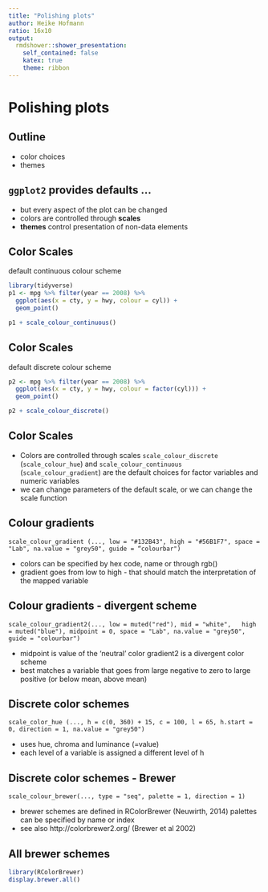 ```yaml
---
title: "Polishing plots"
author: Heike Hofmann
ratio: 16x10
output:
  rmdshower::shower_presentation:
    self_contained: false
    katex: true
    theme: ribbon
---
```


# Polishing plots

## Outline

- color choices
- themes

## `ggplot2` provides defaults ...

- but every aspect of the plot can be changed
- colors are controlled through **scales**
- **themes** control presentation of non-data elements

## Color Scales

default continuous colour scheme

```r
library(tidyverse)
p1 <- mpg %>% filter(year == 2008) %>%
  ggplot(aes(x = cty, y = hwy, colour = cyl)) +
  geom_point()
```


```r
p1 + scale_colour_continuous()
```

## Color Scales

default discrete colour scheme

```r
p2 <- mpg %>% filter(year == 2008) %>%
  ggplot(aes(x = cty, y = hwy, colour = factor(cyl))) +
  geom_point()
```


```r
p2 + scale_colour_discrete()
```

## Color Scales

- Colors are controlled through scales
`scale_colour_discrete` (`scale_colour_hue`) and `scale_colour_continuous` (`scale_colour_gradient`) are the default choices for factor variables and numeric variables
- we can change parameters of the default scale, or we can change
the scale function

## Colour gradients

`scale_colour_gradient (..., low = "#132B43", high = "#56B1F7", space = "Lab", na.value = "grey50", guide = “colourbar")`

- colors can be specified by hex code, name or through rgb()
- gradient goes from low to high - that should match the interpretation of the mapped variable


## Colour gradients - divergent scheme

`scale_colour_gradient2(..., low = muted("red"), mid = "white",  
high = muted("blue"), midpoint = 0, space = "Lab", na.value = "grey50",  guide = "colourbar")`

- midpoint is value of the ‘neutral’ color gradient2 is a divergent color scheme
- best matches a variable that goes from large negative to zero to large positive (or below mean, above mean)


## Discrete color schemes

`scale_color_hue (..., h = c(0, 360) + 15, c = 100, l = 65, h.start = 0, direction = 1, na.value = "grey50")`

- uses hue, chroma and luminance (=value)
- each level of a variable is assigned a different level of h


## Discrete color schemes - Brewer

`scale_colour_brewer(..., type = "seq", palette = 1, direction = 1)`

- brewer schemes are defined in RColorBrewer (Neuwirth, 2014) palettes can be specified by name or index
- see also http://colorbrewer2.org/ (Brewer et al 2002)

## All brewer schemes

```r
library(RColorBrewer)
display.brewer.all()
```
